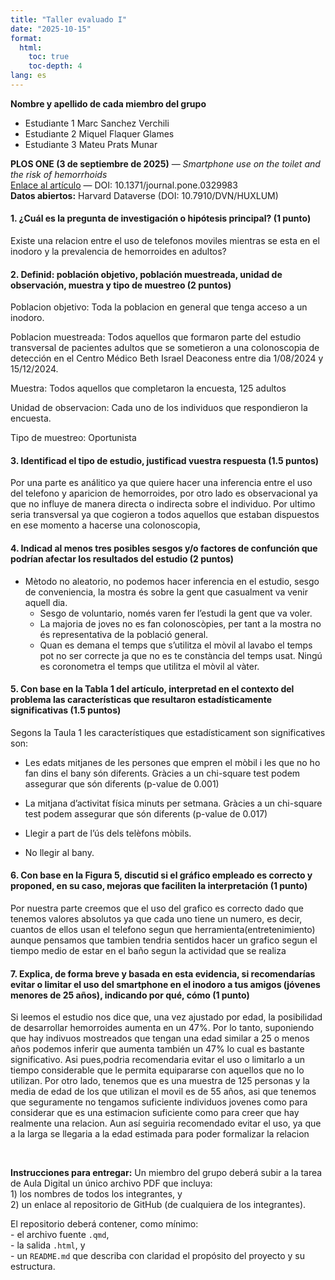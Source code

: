 ```yaml
---
title: "Taller evaluado I"
date: "2025-10-15"
format:
  html:
    toc: true
    toc-depth: 4
lang: es
---
```


**Nombre y apellido de cada miembro del grupo**

-   Estudiante 1 Marc Sanchez Verchili
-   Estudiante 2 Miquel Flaquer Glames
-   Estudiante 3 Mateu Prats Munar

::: {.callout-important title="Artículo a revisar"}
**PLOS ONE (3 de septiembre de 2025)** — *Smartphone use on the toilet and the risk of hemorrhoids*\
[Enlace al artículo](https://journals.plos.org/plosone/article?id=10.1371/journal.pone.0329983) — DOI: 10.1371/journal.pone.0329983\
**Datos abiertos:** Harvard Dataverse (DOI: 10.7910/DVN/HUXLUM)
:::

<!-- Citas de contexto: artículo, fecha de publicación y dataset abierto. -->

#### 1. ¿Cuál es la pregunta de investigación o hipótesis principal? (1 punto)

Existe una relacion entre el uso de telefonos moviles mientras se esta en el inodoro y la prevalencia de hemorroides en adultos?

#### 2. Definid: población objetivo, población muestreada, unidad de observación, muestra y tipo de muestreo (2 puntos)

Poblacion objetivo: Toda la poblacion en general que tenga acceso a un inodoro.

Poblacion muestreada: Todos aquellos que formaron parte del estudio transversal de pacientes adultos que se sometieron a una colonoscopia de detección en el Centro Médico Beth Israel Deaconess entre dia 1/08/2024 y 15/12/2024.

Muestra: Todos aquellos que completaron la encuesta, 125 adultos

Unidad de observacion: Cada uno de los individuos que respondieron la encuesta.

Tipo de muestreo: Oportunista

#### 3. Identificad el tipo de estudio, justificad vuestra respuesta (1.5 puntos)

Por una parte es análitico ya que quiere hacer una inferencia entre el uso del telefono y aparicion de hemorroides, por otro lado es observacional ya que no influye de manera directa o indirecta sobre el individuo. Por ultimo seria transversal ya que cogieron a todos aquellos que estaban dispuestos en ese momento a hacerse una colonoscopia,

#### 4. Indicad al menos tres posibles sesgos y/o factores de confunción que podrían afectar los resultados del estudio (2 puntos)

-   Mètodo no aleatorio, no podemos hacer inferencia en el estudio, sesgo de conveniencia, la mostra és sobre la gent que casualment va venir aquell dia.
    -   Sesgo de voluntario, només varen fer l'estudi la gent que va voler.
    -   La majoria de joves no es fan colonoscòpies, per tant a la mostra no és representativa de la població general.
    -   Quan es demana el temps que s'utilitza el mòvil al lavabo el temps pot no ser correcte ja que no es te constància del temps usat. Ningú es coronometra el temps que utilitza el mòvil al vàter.

#### 5. Con base en la Tabla 1 del artículo, interpretad en el contexto del problema las características que resultaron estadísticamente significativas (1.5 puntos)

Segons la Taula 1 les característiques que estadísticament son significatives son:

-   Les edats mitjanes de les persones que empren el mòbil i les que no ho fan dins el bany són diferents. Gràcies a un chi-square test podem assegurar que són diferents (p-value de 0.001)

-   La mitjana d'activitat física minuts per setmana. Gràcies a un chi-square test podem assegurar que són diferents (p-value de 0.017)

-   Llegir a part de l'ús dels telèfons mòbils.

-   No llegir al bany.

#### 6. Con base en la Figura 5, discutid si el gráfico empleado es correcto y proponed, en su caso, mejoras que faciliten la interpretación (1 punto)

Por nuestra parte creemos que el uso del grafico es correcto dado que tenemos valores absolutos ya que cada uno tiene un numero, es decir, cuantos de ellos usan el telefono segun que herramienta(entretenimiento) aunque pensamos que tambien tendria sentidos hacer un grafico segun el tiempo medio de estar en el baño segun la actividad que se realiza

#### 7. Explica, de forma breve y basada en esta evidencia, si recomendarías evitar o limitar el uso del smartphone en el inodoro a tus amigos (jóvenes menores de 25 años), indicando por qué, cómo (1 punto)

Si leemos el estudio nos dice que, una vez ajustado por edad, la posibilidad de desarrollar hemorroides aumenta en un 47%. Por lo tanto, suponiendo que hay indivuos mostreados que tengan una edad similar a 25 o menos años podemos inferir que aumenta también un 47% lo cual es bastante significativo. Asi pues,podria recomendaria evitar el uso o limitarlo a un tiempo considerable que le permita equipararse con aquellos que no lo utilizan. Por otro lado, tenemos que es una muestra de 125 personas y la media de edad de los que utilizan el movil es de 55 años, asi que tenemos que seguramente no tengamos suficiente individuos jovenes como para considerar que es una estimacion suficiente como para creer que hay realmente una relacion. Aun así seguiria recomendado evitar el uso, ya que a la larga se llegaria a la edad estimada para poder formalizar la relacion

<br>

**Instrucciones para entregar:** Un miembro del grupo deberá subir a la tarea de Aula Digital un único archivo PDF que incluya:\
1) los nombres de todos los integrantes, y\
2) un enlace al repositorio de GitHub (de cualquiera de los integrantes).

El repositorio deberá contener, como mínimo:\
- el archivo fuente `.qmd`,\
- la salida `.html`, y\
- un `README.md` que describa con claridad el propósito del proyecto y su estructura.

